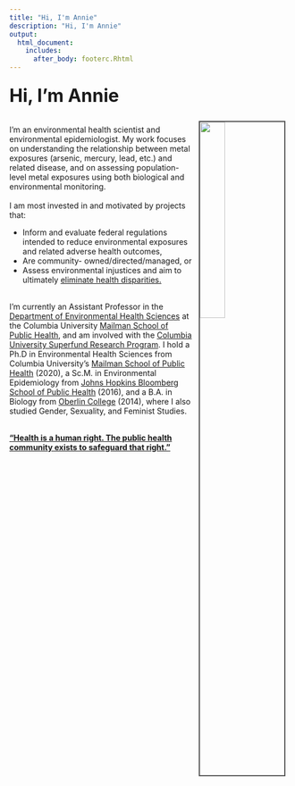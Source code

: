 ```yaml
---
title: "Hi, I'm Annie"  
description: "Hi, I'm Annie"
output:
  html_document:
    includes:
      after_body: footerc.Rhtml
---
```

### <font size="+3"><b>Hi, I'm Annie </b></font>

<img src="dolomitesgif.gif" style="width:30%; border:2px solid #525252" ALIGN = "right" HSPACE="10" VSPACE="10"/>
<br>
I'm an environmental health scientist and environmental epidemiologist. My work focuses on understanding the relationship between metal exposures (arsenic, mercury, lead, etc.) and related disease, and on assessing population-level metal exposures using both biological and environmental monitoring. 
<br>
<br>
I am most invested in and motivated by projects that:
<ul><li>Inform and evaluate federal regulations intended to reduce environmental exposures and related adverse health outcomes,</li>
<li>Are community- owned/directed/managed, or</li>
<li>Assess environmental injustices and aim to ultimately <u>eliminate health disparities.</u></li></ul>
<br>
I'm currently an Assistant Professor in the [Department of Environmental Health Sciences](https://www.mailman.columbia.edu/academics/departments/environmental-health-sciences-ehs) at the Columbia University [Mailman School of Public Health](https://www.mailman.columbia.edu/), and am involved with the [Columbia University Superfund Research Program](https://www.mailman.columbia.edu/research/columbia-superfund-research-program). I hold a Ph.D in Environmental Health Sciences from Columbia University's [Mailman School of Public Health](https://www.mailman.columbia.edu/) (2020), a Sc.M. in Environmental Epidemiology from [Johns Hopkins Bloomberg School of Public Health](https://www.jhsph.edu/) (2016), and a B.A. in Biology from [Oberlin College](https://www.oberlin.edu/) (2014), where I also studied Gender, Sexuality, and Feminist Studies.   
<br>

<b>["Health is a human right. The public health community exists to safeguard that right."](https://www.publichealth.columbia.edu/about/mission-history/public-health-oath#:~:text=Health%20is%20a%20human%20right.)</b>
